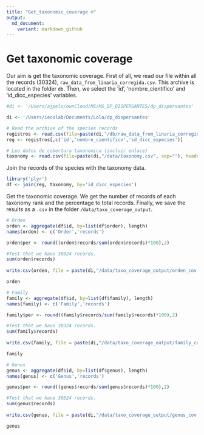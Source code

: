 ```yaml
---
title: "Get_taxonomic_coverage ☺"
output:
  md_document:
    variant: markdown_github
---
```

# Get taxonomic coverage

Our aim is get the taxonomic coverage. First of all, we read our file within all the records (30324), `raw_data_from_linaria_corregida.csv`. This archive is located in the folder `db`. Then, we select the 'id', 'nombre_cientifico' and 'id_dicc_especies' variables.

```r
#di <- '/Users/ajpelu/ownCloud/MS/MS_DP_DISPERSANTES/dp_dispersantes'

di <- '/Users/iecolab/Documents/Lola/dp_dispersantes'

# Read the archive of the species records
registros <- read.csv(file=paste(di,"/db/raw_data_from_linaria_corregida.csv", sep=""), header=TRUE, sep=";")
reg <- registros[,c('id','nombre_cientifico','id_dicc_especies')]

# Leo datos de cobertura taxonomica (incluir enlace)
taxonomy <- read.csv(file=paste(di,"/data/taxonomy.csv", sep=""), header=TRUE, sep=",")
```

Join the records of the species with the taxonomy data. 

```r
library('plyr')
df <- join(reg, taxonomy, by='id_dicc_especies')
```

Get the taxonomic coverage. We get the number of records of each taxonomy rank and the percentage to total records. Finally, we save the results as a `.csv` in the folder `/data/taxo_coverage_output`.

```r
# Orden
orden <- aggregate(df$id, by=list(df$order), length)
names(orden) <- c('Order','records')

orden$per <- round((orden$records/sum(orden$records)*100),2)

#Test that we have 30324 records. 
sum(orden$records)
              
write.csv(orden, file = paste(di,"/data/taxo_coverage_output/orden_cov.csv", sep=""), row.names=FALSE, quote= FALSE)

orden 
```

```r
# Family
family <- aggregate(df$id, by=list(df$family), length)
names(family) <- c('Family','records')

family$per <- round((family$records/sum(family$records)*100),2)

#Test that we have 30324 records. 
sum(family$records)
              
write.csv(family, file = paste(di,"/data/taxo_coverage_output/family_cov.csv", sep=""), row.names=FALSE, quote= FALSE)

family 
```

```r
# Genus
genus <- aggregate(df$id, by=list(df$genus), length)
names(genus) <- c('Genus','records')

genus$per <- round((genus$records/sum(genus$records)*100),2)

#Test that we have 30324 records. 
sum(genus$records)
              
write.csv(genus, file = paste(di,"/data/taxo_coverage_output/genus_cov.csv", sep=""), row.names=FALSE, quote= FALSE)

genus
```


